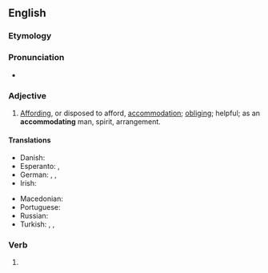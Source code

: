 ==English==

===Etymology===
{{suffix|accommodate|ing|lang=en}}

===Pronunciation===
* {{IPA|/ə.ˈkɒm.ə.ˌdeɪ.tɪŋ/|lang=en}}

===Adjective===
{{en-adj}}

# [[affording|Affording]], or disposed to afford, [[accommodation]]; [[obliging]]; helpful; as an '''accommodating''' man, spirit, arrangement.

====Translations====
{{trans-top|affording accommodation}}
* Danish: {{t|da|hjælpsom}}
* Esperanto: {{t|eo|cedema}}, {{t|eo|akomodiĝema}}
* German: {{t+|de|entgegenkommend}}, {{t+|de|gefällig}}, {{t+|de|zuvorkommend}}
* Irish: {{t|ga|áiseach}} {{qualifier|of person}}
{{trans-mid}}
* Macedonian: {{t|mk|пресретлив|m|tr=présretliv|sc=Cyrl}}
* Portuguese: {{t|pt|acomodante}}
* Russian: {{t+|ru|приветливый|m}}
* Turkish: {{t+|tr|uysal}}, {{t+|tr|uyumlu}}, {{t+|tr|yardımsever}}
{{trans-bottom}}

===Verb===
{{head|en|present participle}}

# {{present participle of|accommodate|lang=en|nocat=1}}